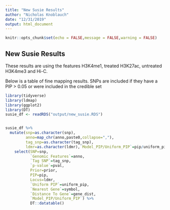 ```yaml
---
title: "New Susie Results"
author: "Nicholas Knoblauch"
date: "12/31/2019"
output: html_document
---
```


```r
knitr::opts_chunk$set(echo = FALSE,message = FALSE,warning = FALSE)
```

## New Susie Results

These results are using the features H3K4me1, treated H3K27ac, untreated H3K4me3 and Hi-C.

Below is a table of fine mapping results.  SNPs are included if they have a PIP > 0.05 or were included in the credible set

```r
library(tidyverse)
library(ldmap)
library(ggplot2)
library(DT)
susie_df <- readRDS("output/new_susie.RDS") 


susie_df %>% 
  mutate(snp=as.character(snp),
         anno=map_chr(anno,paste0,collapse=","),
         tag_snp=as.character(tag_snp),
         ldmr=as.character(ldmr),`Model_PIP/Uniform_PIP`=pip/uniform_pip) %>% 
    select(SNP=snp,
           `Genomic Features`=anno,
           `Tag SNP`=tag_snp,
           `p-value`=pval,
           Prior=prior,
           PIP=pip,
           Locus=ldmr,
           `Uniform PIP`=uniform_pip,
           `Nearest Gene`=symbol,
           `Distance To Gene`=gene_dist,
           `Model_PIP/Uniform_PIP`) %>% 
           DT::datatable()
```


